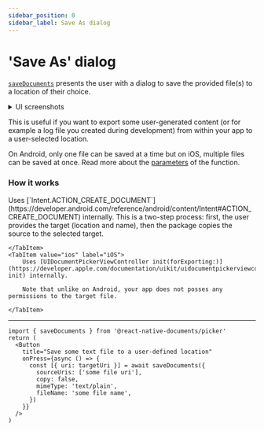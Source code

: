 ```yaml
---
sidebar_position: 0
sidebar_label: Save As dialog
---
```


# 'Save As' dialog

[`saveDocuments`](/docs/doc-picker-api#savedocuments) presents the user with a dialog to save the provided file(s) to a location of their choice.

<details>
    <summary>UI screenshots</summary>
|                             Android                              |                             iOS                              |
| :--------------------------------------------------------------: | :----------------------------------------------------------: |
| <img src={'/img/save-as-android.png'} style={{maxWidth: 400}} /> | <img src={'/img/save-as-ios.png'} style={{maxWidth: 400}} /> |

</details>

This is useful if you want to export some user-generated content (or for example a log file you created during development) from within your app to a user-selected location.

On Android, only one file can be saved at a time but on iOS, multiple files can be saved at once. Read more about the [parameters](/docs/doc-picker-api#savedocumentsoptions) of the function.

### How it works


<Tabs queryString="current-os" className="unique-tabs">
    <TabItem value="android" label="Android">
        Uses [`Intent.ACTION_CREATE_DOCUMENT`](https://developer.android.com/reference/android/content/Intent#ACTION_CREATE_DOCUMENT) internally.
        This is a two-step process: first, the user provides the target (location and name), then the package copies the source to the selected target.

    </TabItem>
    <TabItem value="ios" label="iOS">
        Uses [UIDocumentPickerViewController init(forExporting:)](https://developer.apple.com/documentation/uikit/uidocumentpickerviewcontroller/3566730-init) internally.

        Note that unlike on Android, your app does not posses any permissions to the target file.

    </TabItem>

</Tabs>

---

```tsx title="Example: opening a 'Save As' dialog"
import { saveDocuments } from '@react-native-documents/picker'
return (
  <Button
    title="Save some text file to a user-defined location"
    onPress={async () => {
      const [{ uri: targetUri }] = await saveDocuments({
        sourceUris: ['some file uri'],
        copy: false,
        mimeType: 'text/plain',
        fileName: 'some file name',
      })
    }}
  />
)
```
